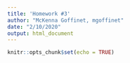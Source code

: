 ```yaml
---
title: 'Homework #3'
author: "McKenna Goffinet, mgoffinet"
date: "2/10/2020"
output: html_document
---
```


```r
knitr::opts_chunk$set(echo = TRUE)
```


